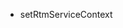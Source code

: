 <PlatformWrapper platform="ios">
        
-  <Link to="{{Global.SIG_SDK_API_IOS}}/Classes/AgoraRtmKit.html#//api/name/setRtmServiceContext:">setRtmServiceContext</Link>
</PlatformWrapper>
